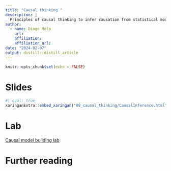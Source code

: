 ```yaml
---
title: "Causal thinking "
description: |
  Principles of causal thinking to infer causation from statistical models.
author:
  - name: Diogo Melo 
    url: 
    affiliation: 
    affiliation_url: 
date: "2024-02-07"
output: distill::distill_article
---
```


```r
knitr::opts_chunk$set(echo = FALSE)
```

# Slides

```r
#| eval: true
xaringanExtra::embed_xaringan("08_causal_thinking/CausalInference.html")
```


# Lab

[Causal model building lab](08_causal_thinking/06_causal_tutorial.html)

# Further reading





